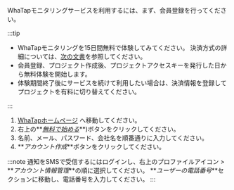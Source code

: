 WhaTapモニタリングサービスを利用するには、まず、会員登録を行ってください。

:::tip

-   WhaTapモニタリングを15日間無料で体験してみてください。 決済方式の詳細については、[次の文書](billing)を参照してください。 
-   会員登録、プロジェクト作成後、プロジェクトアクセスキーを発行した日から無料体験を開始します。
-   体験期間終了後にサービスを続けて利用したい場合は、決済情報を登録してプロジェクトを有料に切り替えてください。

:::

1.  [WhaTapホームページ](http://www.whatap.io/) へ移動してください。
2.  右上の**_[無料で始める](https://www.whatap.io/ko/signup/)_**)ボタンをクリックしてください。
3.  名前、メール、パスワード、会社名を順番通りに入力してください。
4.  **_アカウント作成_**ボタンをクリックしてください。

:::note
通知をSMSで受信するにはログインし、右上のプロファイルアイコン > **_アカウント情報管理_**の順に選択してください。 **_ユーザーの電話番号_**セクションに移動し、電話番号を入力してください。
:::
